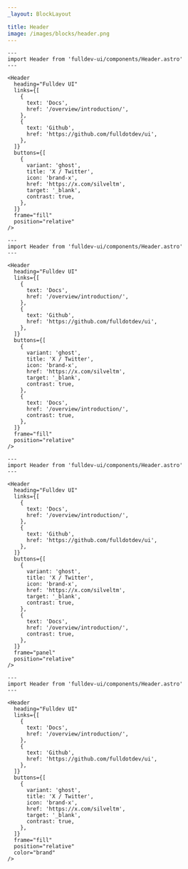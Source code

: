 ```yaml
---
_layout: BlockLayout

title: Header
image: /images/blocks/header.png
---
```


```astro live
---
import Header from 'fulldev-ui/components/Header.astro'
---

<Header
  heading="Fulldev UI"
  links={[
    {
      text: 'Docs',
      href: '/overview/introduction/',
    },
    {
      text: 'Github',
      href: 'https://github.com/fulldotdev/ui',
    },
  ]}
  buttons={[
    {
      variant: 'ghost',
      title: 'X / Twitter',
      icon: 'brand-x',
      href: 'https://x.com/silveltm',
      target: '_blank',
      contrast: true,
    },
  ]}
  frame="fill"
  position="relative"
/>
```

```astro live
---
import Header from 'fulldev-ui/components/Header.astro'
---

<Header
  heading="Fulldev UI"
  links={[
    {
      text: 'Docs',
      href: '/overview/introduction/',
    },
    {
      text: 'Github',
      href: 'https://github.com/fulldotdev/ui',
    },
  ]}
  buttons={[
    {
      variant: 'ghost',
      title: 'X / Twitter',
      icon: 'brand-x',
      href: 'https://x.com/silveltm',
      target: '_blank',
      contrast: true,
    },
    {
      text: 'Docs',
      href: '/overview/introduction/',
      contrast: true,
    },
  ]}
  frame="fill"
  position="relative"
/>
```

```astro live
---
import Header from 'fulldev-ui/components/Header.astro'
---

<Header
  heading="Fulldev UI"
  links={[
    {
      text: 'Docs',
      href: '/overview/introduction/',
    },
    {
      text: 'Github',
      href: 'https://github.com/fulldotdev/ui',
    },
  ]}
  buttons={[
    {
      variant: 'ghost',
      title: 'X / Twitter',
      icon: 'brand-x',
      href: 'https://x.com/silveltm',
      target: '_blank',
      contrast: true,
    },
    {
      text: 'Docs',
      href: '/overview/introduction/',
      contrast: true,
    },
  ]}
  frame="panel"
  position="relative"
/>
```

```astro live
---
import Header from 'fulldev-ui/components/Header.astro'
---

<Header
  heading="Fulldev UI"
  links={[
    {
      text: 'Docs',
      href: '/overview/introduction/',
    },
    {
      text: 'Github',
      href: 'https://github.com/fulldotdev/ui',
    },
  ]}
  buttons={[
    {
      variant: 'ghost',
      title: 'X / Twitter',
      icon: 'brand-x',
      href: 'https://x.com/silveltm',
      target: '_blank',
      contrast: true,
    },
  ]}
  frame="fill"
  position="relative"
  color="brand"
/>
```
